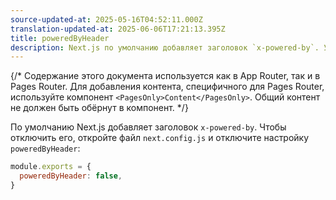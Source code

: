 ```yaml
---
source-updated-at: 2025-05-16T04:52:11.000Z
translation-updated-at: 2025-06-06T17:21:13.395Z
title: poweredByHeader
description: Next.js по умолчанию добавляет заголовок `x-powered-by`. Узнайте, как отключить его.
---
```


{/* Содержание этого документа используется как в App Router, так и в Pages Router. Для добавления контента, специфичного для Pages Router, используйте компонент `<PagesOnly>Content</PagesOnly>`. Общий контент не должен быть обёрнут в компонент. */}

По умолчанию Next.js добавляет заголовок `x-powered-by`. Чтобы отключить его, откройте файл `next.config.js` и отключите настройку `poweredByHeader`:

```js filename="next.config.js"
module.exports = {
  poweredByHeader: false,
}
```
